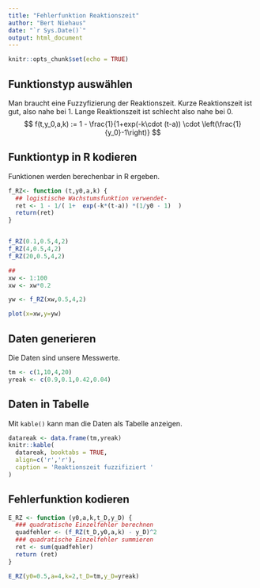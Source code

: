 ```yaml
---
title: "Fehlerfunktion Reaktionszeit"
author: "Bert Niehaus"
date: "`r Sys.Date()`"
output: html_document
---
```


```r
knitr::opts_chunk$set(echo = TRUE)
```

## Funktionstyp auswählen
Man braucht eine Fuzzyfizierung der Reaktionszeit. Kurze Reaktionszeit ist gut, also nahe bei 1. Lange Reaktionszeit ist schlecht also nahe bei 0.
$$
 f(t,y_0,a,k) := 1 - \frac{1}{1+exp(-k\cdot (t-a)) \cdot \left(\frac{1}{y_0}-1\right)} 
$$

## Funktiontyp in R kodieren
Funktionen werden berechenbar in R ergeben.
```r
f_RZ<- function (t,y0,a,k) {
  ## logistische Wachstumsfunktion verwendet-
  ret <- 1 - 1/( 1+  exp(-k*(t-a)) *(1/y0 - 1)  )
  return(ret)
}


f_RZ(0.1,0.5,4,2)
f_RZ(4,0.5,4,2)
f_RZ(20,0.5,4,2)

## 
xw <- 1:100
xw <- xw*0.2

yw <- f_RZ(xw,0.5,4,2)

plot(x=xw,y=yw)

```
## Daten generieren
Die Daten sind unsere Messwerte.
```r
tm <- c(1,10,4,20)
yreak <- c(0.9,0.1,0.42,0.04)

```


## Daten in Tabelle
Mit `kable()` kann man die Daten als Tabelle anzeigen.
```r
datareak <- data.frame(tm,yreak)
knitr::kable(
  datareak, booktabs = TRUE,
  align=c('r','r'),
  caption = 'Reaktionszeit fuzzifiziert '
)
```
## Fehlerfunktion kodieren

```r
E_RZ <- function (y0,a,k,t_D,y_D) {
  ### quadratische Einzelfehler berechnen
  quadfehler <- (f_RZ(t_D,y0,a,k) - y_D)^2
  ### quadratische Einzelfehler summieren
  ret <- sum(quadfehler) 
  return (ret)
}

E_RZ(y0=0.5,a=4,k=2,t_D=tm,y_D=yreak)

```



